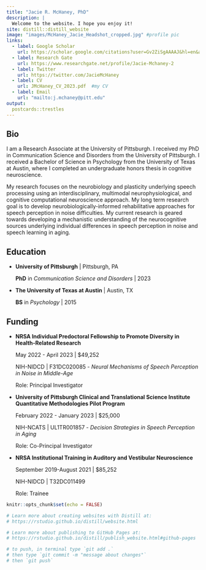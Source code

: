 ```yaml
---
title: "Jacie R. McHaney, PhD"
description: |
  Welcome to the website. I hope you enjoy it!
site: distill::distill_website
image: "images/McHaney_Jacie_Headshot_cropped.jpg" #profile pic
links:
  - label: Google Scholar
    url: https://scholar.google.com/citations?user=Gv2ZiSgAAAAJ&hl=en&authuser=1
  - label: Research Gate
    url: https://www.researchgate.net/profile/Jacie-Mchaney-2
  - label: Twitter
    url: https://twitter.com/JacieMcHaney
  - label: CV
    url: JMcHaney_CV_2023.pdf  #my CV
  - label: Email
    url: "mailto:j.mchaney@pitt.edu"
output:
  postcards::trestles
---
```


## Bio

I am a Research Associate at the University of Pittsburgh. I received my PhD in Communication Science and Disorders from the University of Pittsburgh. I received a Bachelor of Science in Psychology from the University of Texas at Austin, where I completed an undergraduate honors thesis in cognitive neuroscience.

My research focuses on the neurobiology and plasticity underlying speech processing using an interdisciplinary, multimodal neurophysiological, and cognitive computational neuroscience approach. My long term research goal is to develop neurobiologically-informed rehabilitative approaches for speech perception in noise difficulties. My current research is geared towards developing a mechanistic understanding of the neurocognitive sources underlying individual differences in speech perception in noise and speech learning in aging.


## Education

- **University of Pittsburgh** | Pittsburgh, PA

  **PhD** in *Communication Science and Disorders* | 2023

- **The University of Texas at Austin** | Austin, TX

  **BS** in *Psychology* |  2015


## Funding

- **NRSA Individual Predoctoral Fellowship to Promote Diversity in Health-Related Research**

  May 2022 - April 2023 | $49,252

  NIH-NIDCD | F31DC020085 - *Neural Mechanisms of Speech Perception in Noise in Middle-Age*

  Role: Principal Investigator

- **University of Pittsburgh Clinical and Translational Science Institute Quantitative Methodologies Pilot Program**

  February 2022 - January 2023 | $25,000

  NIH-NCATS | UL1TR001857 - *Decision Strategies in Speech Perception in Aging* 

  Role: Co-Principal Investigator

- **NRSA Institutional Training in Auditory and Vestibular Neuroscience**

  September 2019-August 2021 | $85,252

  NIH-NIDCD | T32DC011499 

  Role: Trainee


```r
knitr::opts_chunk$set(echo = FALSE)

# Learn more about creating websites with Distill at:
# https://rstudio.github.io/distill/website.html

# Learn more about publishing to GitHub Pages at:
# https://rstudio.github.io/distill/publish_website.html#github-pages

# to push, in terminal type `git add .`
# then type `git commit -m "message about changes"`
# then `git push`

```

